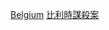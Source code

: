{{Catnav|頁面分類|人物|各國人物|各國謀殺案受害者}}
{{Catnav|頁面分類|人物|逝世|特殊原因逝世者|謀殺受害者|各國謀殺案受害者}}
{{Catnav|頁面分類|社會|社會問題|犯罪|謀殺|謀殺受害者|各國謀殺案受害者}}
{{Catnav|頁面分類|社會|社會問題|犯罪|謀殺|各國謀殺案|比利時謀殺案}}
{{Catnav|頁面分類|社會科學|社會學|刑事學|犯罪|謀殺|各國謀殺案|比利時謀殺案}}
{{Catnav|頁面分類|社會科學|心理學|行為|犯罪|謀殺|各國謀殺案|比利時謀殺案}}

[[Category:各國謀殺案受害者|Belgium]]
[[Category:比利時謀殺案|]]